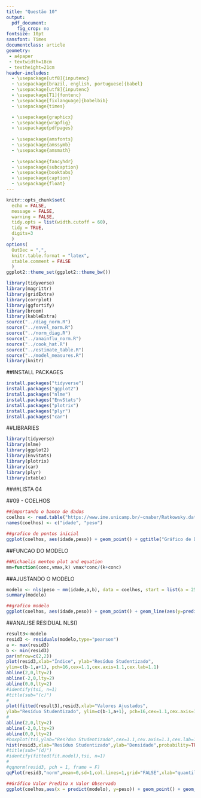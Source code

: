 ```yaml
---
title: "Questão 10"
output:
  pdf_document:
    fig_crop: no
fontsize: 10pt
sansfont: Times
documentclass: article
geometry: 
 - a4paper
 - textwidth=18cm
 - textheight=21cm
header-includes:
  - \usepackage[utf8]{inputenc}
  - \usepackage[brazil, english, portuguese]{babel}
  - \usepackage[utf8]{inputenc}
  - \usepackage[T1]{fontenc}
  - \usepackage[fixlanguage]{babelbib}
  - \usepackage{times}

  - \usepackage{graphicx}
  - \usepackage{wrapfig}
  - \usepackage{pdfpages}
  
  - \usepackage{amsfonts}
  - \usepackage{amssymb}
  - \usepackage{amsmath}
  
  - \usepackage{fancyhdr}
  - \usepackage{subcaption}
  - \usepackage{booktabs}
  - \usepackage{caption}
  - \usepackage{float}
---
```


```r
knitr::opts_chunk$set(
  echo = FALSE, 
  message = FALSE,
  warning = FALSE,
  tidy.opts = list(width.cutoff = 60),
  tidy = TRUE,
  digits=3
  )
options(
  OutDec = ",", 
  knitr.table.format = "latex", 
  xtable.comment = FALSE
  )
ggplot2::theme_set(ggplot2::theme_bw())
```

```r
library(tidyverse)
library(magrittr)
library(gridExtra)
library(corrplot)
library(ggfortify)
library(broom)
library(kableExtra)
source("../diag_norm.R")
source("../envel_norm.R")
source("../norm_diag.R")
source("../anainflu_norm.R")
source("../cook_hat.R")
source("../estimate_table.R")
source("../model_measures.R")
library(knitr)
```

##INSTALL PACKAGES
```r
install.packages("tidyverse")
install.packages("ggplot2")
install.packages("nlme")
install.packages("EnvStats")
install.packages("plotrix")
install.packages("plyr")
install.packages("car")
```

##LIBRARIES
```r
library(tidyverse)
library(nlme)
library(ggplot2)
library(EnvStats)
library(plotrix)
library(car)
library(plyr)
library(xtable)
```

####LISTA 04

##09 - COELHOS
```r
##importando o banco de dados
coelhos <- read.table("https://www.ime.unicamp.br/~cnaber/Ratkowsky.dat", header = F)
names(coelhos) <- c("idade", "peso")
```

```r
##grafico de pontos inicial
ggplot(coelhos, aes(idade,peso)) + geom_point() + ggtitle("Gráfico de Dispersão") + xlab("Idade do coelho") + ylab("Peso da lente ocular seca")+ theme_linedraw()
```
##FUNCAO DO MODELO
```r
##Michaelis menten plot and equation
mm=function(conc,vmax,k) vmax*conc/(k+conc)
```

##AJUSTANDO O MODELO
```r
modelo <- nls(peso ~ mm(idade,a,b), data = coelhos, start = list(a = 250, b = 0.05))
summary(modelo)
```

```r
##grafico modelo
ggplot(coelhos, aes(idade,peso)) + geom_point() + geom_line(aes(y=predict(modelo) ),col = "red")+ ggtitle("Gráfico com o modelo ajustado", subtitle = "Modelo Não Linear") + xlab("Idade do coelho") + ylab("Peso da lente ocular seca")+ theme_linedraw()
```

##ANALISE RESIDUAL NLS()
```r
result3<-modelo
resid3 <- residuals(modelo,type="pearson")
a <- max(resid3)
b <- min(resid3)
par(mfrow=c(2,2))
plot(resid3,xlab="Índice", ylab="Resíduo Studentizado",
ylim=c(b-1,a+1), pch=16,cex=1.1,cex.axis=1.1,cex.lab=1.1)
abline(2,0,lty=2)
abline(-2,0,lty=2)
abline(0,0,lty=2)
#identify(tsi, n=1)
#title(sub="(c)")
#
plot(fitted(result3),resid3,xlab="Valores Ajustados", 
ylab="Resíduo Studentizado", ylim=c(b-1,a+1), pch=16,cex=1.1,cex.axis=1.1,cex.lab=1.1)
#
abline(2,0,lty=2)
abline(-2,0,lty=2)
abline(0,0,lty=2)
#boxplot(tsi,ylab="Res?duo Studentizado",cex=1.1,cex.axis=1.1,cex.lab=1.1)
hist(resid3,xlab="Resíduo Studentizado",ylab="Densidade",probability=TRUE,main="",cex=1.1,cex.axis=1.1,cex.lab=1.1)
#title(sub="(d)")
#identify(fitted(fit.model),tsi, n=1)
#
#qqnorm(resid3, pch = 1, frame = F)
qqPlot(resid3,"norm",mean=0,sd=1,col.lines=1,grid="FALSE",xlab="quantil da N(0,1)",ylab=paste("Quantil do resíduo normalizado"),cex=1.2,pch=19)
```


```r
##Gráfico Valor Predito x Valor Observado
ggplot(coelhos,aes(x = predict(modelo), y=peso)) + geom_point() + geom_abline(intercept = 0, slope = 1, col ="red") + ggtitle("Gráfico Valor Predito x Valor Observado", subtitle = "Modelo Não LInear") + xlab("Valor Predito") + ylab("Valor Observado")+ theme_linedraw()  
```












